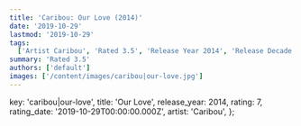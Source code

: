 ```yaml
---
title: 'Caribou: Our Love (2014)'
date: '2019-10-29'
lastmod: '2019-10-29'
tags:
  ['Artist Caribou', 'Rated 3.5', 'Release Year 2014', 'Release Decade 2010']
summary: 'Rated 3.5'
authors: ['default']
images: ['/content/images/caribou|our-love.jpg']
---
```


  key: 'caribou|our-love',
  title: 'Our Love',
  release_year: 2014,
  rating: 7,
  rating_date: '2019-10-29T00:00:00.000Z',
  artist: 'Caribou',
};

<MusicRating data={data} />
